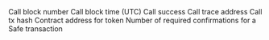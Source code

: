 <ParamField path="call_block_number">
Call block number
</ParamField>
<ParamField path="call_block_time">
Call block time (UTC)
</ParamField>
<ParamField path="call_success">
Call success
</ParamField>
<ParamField path="call_trace_address">
Call trace address
</ParamField>
<ParamField path="call_tx_hash">
Call tx hash
</ParamField>
<ParamField path="contract_address">
Contract address for token
</ParamField>
<ParamField path="threshold">
Number of required confirmations for a Safe transaction
</ParamField>
